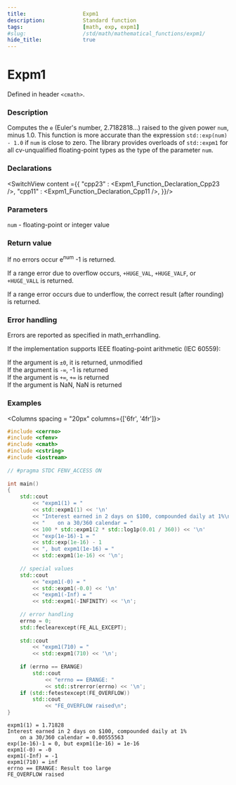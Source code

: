 ```yaml
---
title:                  Expm1
description:            Standard function
tags:                   [math, exp, expm1]
#slug:                  /std/math/mathematical_functions/expm1/
hide_title:             true
---
```




# Expm1

Defined in header `<cmath>`.

### Description

Computes the `e` (Euler's number, 2.7182818...) raised to the given power `num`, minus 1.0. This function is more accurate than the expression 
`std::exp(num) - 1.0` if `num` is close to zero. The library provides overloads of `std::expm1` for all cv-unqualified floating-point types as the type of the parameter `num`.

### Declarations

<SwitchView content ={{
    "cpp23" : <Expm1_Function_Declaration_Cpp23 />,
    "cpp11" : <Expm1_Function_Declaration_Cpp11 />,
}}/>


### Parameters
 
`num` - floating-point or integer value

### Return value

If no errors occur e<sup>num</sup> -1 is returned.

If a range error due to overflow occurs, `+HUGE_VAL`, `+HUGE_VALF`, or `+HUGE_VALL` is returned.

If a range error occurs due to underflow, the correct result (after rounding) is returned.

### Error handling

Errors are reported as specified in math_errhandling.

If the implementation supports IEEE floating-point arithmetic (IEC 60559):

If the argument is `±0`, it is returned, unmodified <br/>
If the argument is `-∞`, -1 is returned<br/>
If the argument is `+∞`, `+∞` is returned<br/>
If the argument is NaN, NaN is returned<br/>


### Examples



<Columns spacing = "20px" columns={['6fr', '4fr']}>
<div>

```cpp
#include <cerrno>
#include <cfenv>
#include <cmath>
#include <cstring>
#include <iostream>
 
// #pragma STDC FENV_ACCESS ON
 
int main()
{
    std::cout 
        << "expm1(1) = " 
        << std::expm1(1) << '\n'
        << "Interest earned in 2 days on $100, compounded daily at 1%\n"
        << "    on a 30/360 calendar = "
        << 100 * std::expm1(2 * std::log1p(0.01 / 360)) << '\n'
        << "exp(1e-16)-1 = " 
        << std::exp(1e-16) - 1
        << ", but expm1(1e-16) = " 
        << std::expm1(1e-16) << '\n';
 
    // special values
    std::cout 
        << "expm1(-0) = " 
        << std::expm1(-0.0) << '\n'
        << "expm1(-Inf) = " 
        << std::expm1(-INFINITY) << '\n';
 
    // error handling
    errno = 0;
    std::feclearexcept(FE_ALL_EXCEPT);
 
    std::cout 
        << "expm1(710) = " 
        << std::expm1(710) << '\n';
 
    if (errno == ERANGE)
        std::cout 
            << "errno == ERANGE: " 
            << std::strerror(errno) << '\n';
    if (std::fetestexcept(FE_OVERFLOW))
        std::cout 
            << "FE_OVERFLOW raised\n";
}
```

</div>

<div>

```plaintext title="Possible Result"
expm1(1) = 1.71828
Interest earned in 2 days on $100, compounded daily at 1%
    on a 30/360 calendar = 0.00555563
exp(1e-16)-1 = 0, but expm1(1e-16) = 1e-16
expm1(-0) = -0
expm1(-Inf) = -1
expm1(710) = inf
errno == ERANGE: Result too large
FE_OVERFLOW raised
```

</div>
</Columns>
